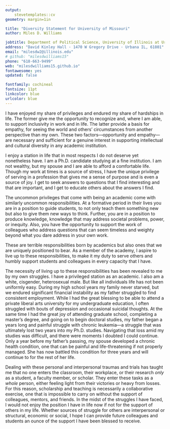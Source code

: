 ```yaml
---
output: 
    stevetemplates::cv
geometry: margin=1in

title: "Diversity Statement for University of Missouri"
author: Miles D. Williams

jobtitle: Department of Political Science, University of Illinois at Urbana-Champaign
address: "David Kinley Hall · 1470 W Gregory Drive · Urbana IL, 61801"
email: "milesdw2@illinois.edu"
# github: "milesdwilliams15"
phone: "618-663-9499"
web: "milesdwilliams15.github.io"
fontawesome: yes
updated: false

fontfamily: cochineal
fontsize: 11pt
linkcolor: blue
urlcolor: blue
---
```


\vspace*{10mm}
I have enjoyed my share of privileges and endured my share of hardships in life. The former give me the opportunity to recognize and, where I am able, to support inclusivity in work and in life. The latter provide a basis for empathy, for seeing the world and others' circumstances from another perspective than my own. These two factors---opportunity and empathy---are necessary and sufficient for a genuine interest in supporting intellectual and cultural diversity in any academic institution.

I enjoy a station in life that in most respects I do not deserve yet nonetheless have. I am a Ph.D. candidate studying at a fine institution. I am not wealthy, but my spouse and I are able to afford a comfortable life. Though my work at times is a source of stress, I have the unique privilege of serving in a profession that gives me a sense of purpose and is even a source of joy. I get to seek answers to questions that I find interesting and that are important, and I get to educate others about the answers I find.

The uncommon privileges that come with being an academic come with similarly uncommon responsibilities. At a formative period in their lives you are in a position to guide students, to not only teach them something new but also to give them new ways to think. Further, you are in a position to produce knowledge, knowledge that may address societal problems, power, or inequity. Also, you have the opportunity to support the work of colleagues who address questions that can seem timeless and weighty beyond what you dare address in your own work.

These are terrible responsibilities born by academics but also ones that we are uniquely positioned to bear. As a member of the academy, I aspire to live up to these responsibilities, to make it my duty to serve others and humbly support students and colleagues in every capacity that I have.

The necessity of living up to these responsibilities has been revealed to me by my own struggles. I have a privileged station as an academic. I also am a white, cisgender, heterosexual male. But like all individuals life has not been uniformly easy. During my high school years my family never starved, but we endured significant financial instability as my father struggled to find consistent employment. While I had the great blessing to be able to attend a private liberal arts university for my undergraduate education, I often struggled with bouts of depression and occasional suicidal thoughts. At the same time I had the great joy of attending graduate school, completing a master's degree, and going on to begin doctoral studies, my father began a years long and painful struggle with chronic leukemia---a struggle that was ultimately lost two years into my Ph.D. studies. Navigating that loss amid my studies was difficult, and there were moments I doubted I could continue. Only a year before my father's passing, my spouse developed a chronic health condition, one that can be painful and life-threatening if not properly managed. She has now battled this condition for three years and will continue to for the rest of her life.

Dealing with these personal and interpersonal traumas and trials has taught me that no one enters the classroom, their workplace, or their research *only* as a student, a faculty member, or scholar. They enter these tasks as a *whole* person, either feeling light from their victories or heavy from losses. For this reason, scholarship and teaching is necessarily a collaborative exercise, one that is impossible to carry on without the support of colleagues, mentors, and friends. In the midst of the struggles I have faced, I would not enjoy the position I have in life now if not for the support of others in my life. Whether sources of struggle for others are interpersonal or structural, economic or social, I hope I can provide future colleagues and students an ounce of the support I have been blessed to receive.
